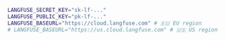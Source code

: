 ```bash filename=".env"
LANGFUSE_SECRET_KEY="sk-lf-..."
LANGFUSE_PUBLIC_KEY="pk-lf-..."
LANGFUSE_BASEURL="https://cloud.langfuse.com" # 🇪🇺 EU region
# LANGFUSE_BASEURL="https://us.cloud.langfuse.com" # 🇺🇸 US region
```
